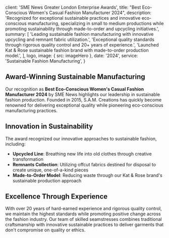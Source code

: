 
  client: 'SME News Greater London Enterprise Awards',
  title: "Best Eco-Conscious Women's Casual Fashion Manufacturer 2024",
  description:
    'Recognized for exceptional sustainable practices and innovative eco-conscious manufacturing, specializing in small to medium productions while promoting sustainability through made-to-order and upcycling initiatives.',
  summary: [
    'Leading sustainable fashion manufacturing with innovative upcycling and remnant fabric utilization.',
    'Exceptional quality standards through rigorous quality control and 20+ years of experience.',
    'Launched Kat & Rose sustainable fashion brand with made-to-order production model.',
  ],
  logo,
  image: { src: imageHero },
  date: '2024',
  service: 'Sustainable Fashion Manufacturing',
}

## Award-Winning Sustainable Manufacturing

Our recognition as **Best Eco-Conscious Women's Casual Fashion Manufacturer 2024** by SME News highlights our leadership in sustainable fashion production. Founded in 2015, S.A.M. Creations has quickly become renowned for delivering exceptional quality while pioneering eco-conscious manufacturing practices.

## Innovation in Sustainability

The award recognized our innovative approaches to sustainable fashion, including:

- **Upcycled Line**: Breathing new life into old clothes through creative transformation
- **Remnants Collection**: Utilizing offcut fabrics destined for disposal to create unique, one-of-a-kind pieces
- **Made-to-Order Model**: Reducing waste through our Kat & Rose brand's sustainable production approach

## Excellence Through Experience

With over 20 years of hard-earned experience and rigorous quality control, we maintain the highest standards while promoting positive change across the fashion industry. Our team of skilled seamstresses combines traditional craftsmanship with innovative sustainable practices to deliver garments that don't compromise on quality or ethics.
